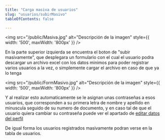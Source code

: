 ```yaml
---
title: "Carga masiva de usuarios"
slug: "usuarios/subirMasivo"
tableOfContents: false

---
```



<img src="/public/Masiva.jpg" alt="Descripción de la imagen" style={{ width: '500', maxWidth: '800px' }} />

En la parte superior izquierda se encuentra el boton de "subir masivamente", que desplegara un formulario con el cual el usuario podra descargar un archivo excel con los 
datos minimos para poder registrar varios usuarios a la vez, o simplemente cargar el archivo en caso de que ya lo tenga

<img src="/public/FormMasivo.jpg" alt="Descripción de la imagen" style={{ width: '500', maxWidth: '800px' }} />

Y al realizar esto automaticamente se le asignan unas contraseñas a esos usuarios, que corresponden a su primera letra de nombre y apellido en minuscula 
seguido de su numero de documento, y en caso tal de que el usuario quiera cambiar su contraseña puede ver el apartado de <a href="/usuarios/subirMasivo">editar datos del perfil</a>

De igual forma los usuarios registrados masivamente podran verse en la tabla de usuarios.